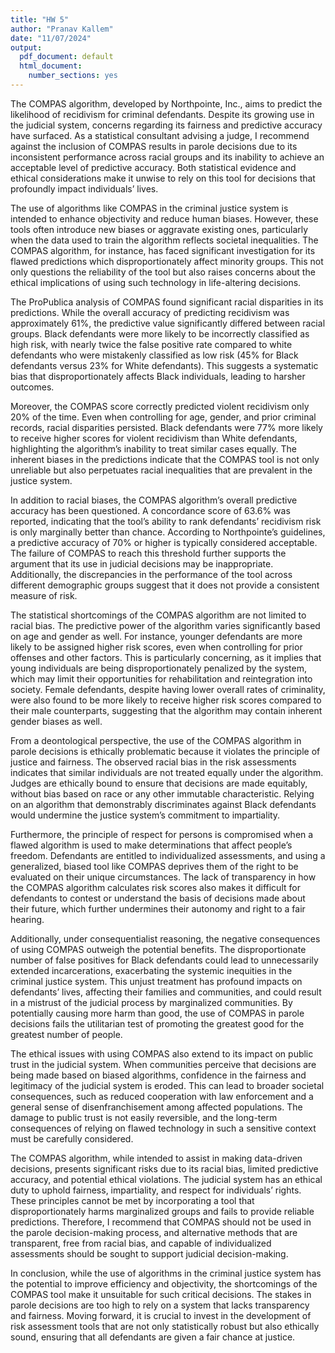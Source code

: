 ```yaml
---
title: "HW 5"
author: "Pranav Kallem"
date: "11/07/2024"
output:
  pdf_document: default
  html_document:
    number_sections: yes
---
```


The COMPAS algorithm, developed by Northpointe, Inc., aims to predict the likelihood of recidivism for criminal defendants. Despite its growing use in the judicial system, concerns regarding its fairness and predictive accuracy have surfaced. As a statistical consultant advising a judge, I recommend against the inclusion of COMPAS results in parole decisions due to its inconsistent performance across racial groups and its inability to achieve an acceptable level of predictive accuracy. Both statistical evidence and ethical considerations make it unwise to rely on this tool for decisions that profoundly impact individuals' lives.

The use of algorithms like COMPAS in the criminal justice system is intended to enhance objectivity and reduce human biases. However, these tools often introduce new biases or aggravate existing ones, particularly when the data used to train the algorithm reflects societal inequalities. The COMPAS algorithm, for instance, has faced significant investigation for its flawed predictions which disproportionately affect minority groups. This not only questions the reliability of the tool but also raises concerns about the ethical implications of using such technology in life-altering decisions.

The ProPublica analysis of COMPAS found significant racial disparities in its predictions. While the overall accuracy of predicting recidivism was approximately 61%, the predictive value significantly differed between racial groups. Black defendants were more likely to be incorrectly classified as high risk, with nearly twice the false positive rate compared to white defendants who were mistakenly classified as low risk (45% for Black defendants versus 23% for White defendants). This suggests a systematic bias that disproportionately affects Black individuals, leading to harsher outcomes.

Moreover, the COMPAS score correctly predicted violent recidivism only 20% of the time. Even when controlling for age, gender, and prior criminal records, racial disparities persisted. Black defendants were 77% more likely to receive higher scores for violent recidivism than White defendants, highlighting the algorithm's inability to treat similar cases equally. The inherent biases in the predictions indicate that the COMPAS tool is not only unreliable but also perpetuates racial inequalities that are prevalent in the justice system.

In addition to racial biases, the COMPAS algorithm's overall predictive accuracy has been questioned. A concordance score of 63.6% was reported, indicating that the tool's ability to rank defendants' recidivism risk is only marginally better than chance. According to Northpointe's guidelines, a predictive accuracy of 70% or higher is typically considered acceptable. The failure of COMPAS to reach this threshold further supports the argument that its use in judicial decisions may be inappropriate. Additionally, the discrepancies in the performance of the tool across different demographic groups suggest that it does not provide a consistent measure of risk.

The statistical shortcomings of the COMPAS algorithm are not limited to racial bias. The predictive power of the algorithm varies significantly based on age and gender as well. For instance, younger defendants are more likely to be assigned higher risk scores, even when controlling for prior offenses and other factors. This is particularly concerning, as it implies that young individuals are being disproportionately penalized by the system, which may limit their opportunities for rehabilitation and reintegration into society. Female defendants, despite having lower overall rates of criminality, were also found to be more likely to receive higher risk scores compared to their male counterparts, suggesting that the algorithm may contain inherent gender biases as well.

From a deontological perspective, the use of the COMPAS algorithm in parole decisions is ethically problematic because it violates the principle of justice and fairness. The observed racial bias in the risk assessments indicates that similar individuals are not treated equally under the algorithm. Judges are ethically bound to ensure that decisions are made equitably, without bias based on race or any other immutable characteristic. Relying on an algorithm that demonstrably discriminates against Black defendants would undermine the justice system's commitment to impartiality.

Furthermore, the principle of respect for persons is compromised when a flawed algorithm is used to make determinations that affect people's freedom. Defendants are entitled to individualized assessments, and using a generalized, biased tool like COMPAS deprives them of the right to be evaluated on their unique circumstances. The lack of transparency in how the COMPAS algorithm calculates risk scores also makes it difficult for defendants to contest or understand the basis of decisions made about their future, which further undermines their autonomy and right to a fair hearing.

Additionally, under consequentialist reasoning, the negative consequences of using COMPAS outweigh the potential benefits. The disproportionate number of false positives for Black defendants could lead to unnecessarily extended incarcerations, exacerbating the systemic inequities in the criminal justice system. This unjust treatment has profound impacts on defendants' lives, affecting their families and communities, and could result in a mistrust of the judicial process by marginalized communities. By potentially causing more harm than good, the use of COMPAS in parole decisions fails the utilitarian test of promoting the greatest good for the greatest number of people.

The ethical issues with using COMPAS also extend to its impact on public trust in the judicial system. When communities perceive that decisions are being made based on biased algorithms, confidence in the fairness and legitimacy of the judicial system is eroded. This can lead to broader societal consequences, such as reduced cooperation with law enforcement and a general sense of disenfranchisement among affected populations. The damage to public trust is not easily reversible, and the long-term consequences of relying on flawed technology in such a sensitive context must be carefully considered.

The COMPAS algorithm, while intended to assist in making data-driven decisions, presents significant risks due to its racial bias, limited predictive accuracy, and potential ethical violations. The judicial system has an ethical duty to uphold fairness, impartiality, and respect for individuals' rights. These principles cannot be met by incorporating a tool that disproportionately harms marginalized groups and fails to provide reliable predictions. Therefore, I recommend that COMPAS should not be used in the parole decision-making process, and alternative methods that are transparent, free from racial bias, and capable of individualized assessments should be sought to support judicial decision-making.

In conclusion, while the use of algorithms in the criminal justice system has the potential to improve efficiency and objectivity, the shortcomings of the COMPAS tool make it unsuitable for such critical decisions. The stakes in parole decisions are too high to rely on a system that lacks transparency and fairness. Moving forward, it is crucial to invest in the development of risk assessment tools that are not only statistically robust but also ethically sound, ensuring that all defendants are given a fair chance at justice.

